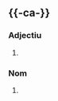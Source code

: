 == {{-ca-}} ==
{{ca-pron|or=/əksˈpɛr.təs/|occ=/eksˈpɛɾ.tes/}}

=== Adjectiu ===
{{ca-adj-forma|fp}}

# {{forma-p|ca|experta}}

=== Nom ===
{{ca-nom-forma|fp}}

# {{forma-p|ca|experta}}

